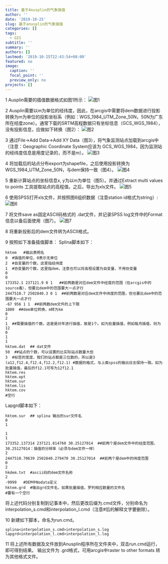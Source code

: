 ```yaml
---
title: 基于Anusplin的气象插值
author: ''
date: '2019-10-25'
slug: 基于anusplin的气象插值
categories: []
tags:
  - GIS
subtitle: ''
summary: ''
authors: []
lastmod: '2019-10-25T22:43:54+08:00'
featured: no
image:
  caption: ''
  focal_point: ''
  preview_only: no
projects: []
---
```

1 Ausplin需要的插值数据格式如图1所示：
![图1](/Anusplin/fig1.png)

2 Ausplin需要以m为单位的经纬度，因此，在arcgis中需要将dem数据进行投影转换为m为单位的投影坐标系（例如：WGS_1984_UTM_Zone_50N，50N为广东所在经度zone）。通常下载的SRTM高程数据只有坐标信息（GCS_WGS_1984），没有投影信息，应做如下转换（图2）：
![图2](/Anusplin/fig2.png)

3 通过File->Add Data->Add XY Data（图3），将气象监测站点加载到arcgis中（注意：Geographic Coordinate System应该为 GCS_WGS_1984，因为监测站的经纬度信息是用度记录的，而不是m）。
![图3](/Anusplin/fig3.png)

4 将加载后的站点分布export为shapefile，之后使用投影转换为WGS_1984_UTM_Zone_50N，与dem保持一致（图4）。
![图4](/Anusplin/fig4.png)

5 重新计算站点的坐标信息x, y为以m为单位（图5）。并通过Extract multi values to points 工具提取站点的高程值。之后，导出为xls文件。
![图5](/Anusplin/fig5.png)

6 使用SPSS打开xls文件，并按照图6组织数据（注意station id格式为string）:
![图6](/Anusplin/fig6.png)

7 将文件save as固定ASCII码格式的 .dat文件，并记录SPSS log文件中的Format信息以备后面使用（图7）。
![图7](/Anusplin/fig7.png)

8 将重新投影后的dem文件转为ASCII格式。


9 按照如下准备插值脚本：
Splina脚本如下：
```
hktem   #输出表明名
0  #插值的单位，0表示无单位
2  #自变量的个数，这里指经纬度
1  #协变量的个数，这里指dem，注意也可以将高程设置为自变量，不用协变量
0
0
173352.1 237121.9 0 1   ##前两数是对应dem文件中经度的范围（在arcgis中的source看），但要比dem中的范围要大一点才行
2447510.7 2502840.3 0 1  ##前两数是对应dem文件中纬度的范围，但也要比dem中的范围要大一点才行
-67 956 1 1  ##前两数dem文件的上下限
1000  ##dem单位转换，m转为km
0
2
1  ##需要插值的个数，这是是对年进行插值，故是1个。如为批量插值，例如每月插值，则为12
0
1
1
hktem.dat  ## dat文件
50  ##站点的个数，可以设置的比实际站点数量大些
3  #标签的宽度，我们的站点都是三位数的，所以是3
(a12,f12.4,f12.4,f12.2,f12.1) #数据的格式，与上面spss的输出日志保持一致。如为批量插值，最后的f12.1可写为12f12.1
hktem.res
hktem.opt
hktem.sur
hktem.lis
hktem.cov
#空行

```

Lapgrd脚本如下：
```
hktem.sur  ## splina 输出的sur文件名
0
1

1
1
173352.137314 237121.814760 30.25127014  ##前两个是dem文件中的经度范围，30.25127014：插值的分辨率（必须与dem文件一样）
2
2447510.70639 2502840.279470 30.25127014  ##前两个是dem中的纬度范围
0
2
hkdem.txt  #ascii码的dem文件名称
2
-9999   #DEM中Nodata定义
hktem.grd  #输出grd文件名，如果批量插值，罗列相应数量的文件名
#要有一个空行

```
将上述代码分别复制到记事本中，然后更改后缀为.cmd文件，分别命名为interpolation_s.cmd和interpolation_l.cmd（注意#后的解释文字要删除）。

10 新建如下脚本，命名为run.cmd。
```
splina<interpolation_s.cmd>interpolation_s.log
lapgrd<interpolation_l.cmd>interpolation_l.log
```

11 将上述所有数据及文件放到Anusplin程序所在文件夹中，双击run.cmd运行，即可得到结果。 输出文件为 .grd格式，可用arcgis中raster to other formats 转为其他格式文件。
